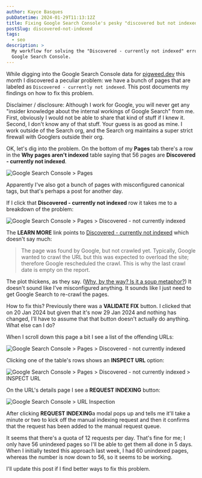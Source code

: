 ```yaml
---
author: Kayce Basques
pubDatetime: 2024-01-29T11:13:12Z
title: Fixing Google Search Console's pesky "discovered but not indexed" error
postSlug: discovered-not-indexed
tags:
  - seo
description: >
  My workflow for solving the "Discovered - currently not indexed" error in
  Google Search Console.
---
```



While digging into the Google Search Console data for
[pigweed.dev](https://pigweed.dev) this month I discovered a peculiar problem:
we have a bunch of pages that are labeled as `Discovered - currently not
indexed`. This post documents my findings on how to fix this problem.

Disclaimer / disclosure: Although I work for Google, you will never get any
"insider knowledge about the internal workings of Google Search" from me.
First, obviously I would not be able to share that kind of stuff if I knew it.
Second, I don't know any of that stuff. Your guess is as good as mine. I work
outside of the Search org, and the Search org maintains a super strict firewall
with Googlers outside their org.

OK, let's dig into the problem. On the bottom of my **Pages** tab there's
a row in the **Why pages aren't indexed** table saying that 56 pages are
**Discovered - currently not indexed**.

![Google Search Console > Pages](/assets/gsc-pages.png)

Apparently I've also got a bunch of pages with misconfigured canonical tags,
but that's perhaps a post for another day.

If I click that **Discovered - currently not indexed** row it takes me to a
breakdown of the problem:

![Google Search Console > Pages > Discovered - not currently indexed](/assets/gsc-discovered1.png)

[Discovered - currently not indexed]: https://support.google.com/webmasters/answer/7440203#discovered__unclear_status

The **LEARN MORE** link points to [Discovered - currently not indexed]
which doesn't say much:

> The page was found by Google, but not crawled yet. Typically, Google wanted
> to crawl the URL but this was expected to overload the site; therefore Google
> rescheduled the crawl. This is why the last crawl date is empty on the
> report.

[Why, by the way? Is it a soup metaphor?]: https://youtu.be/UOs-4J6rr-w?t=122

The plot thickens, as they say. ([Why, by the way? Is it a soup metaphor?])
It doesn't sound like I've misconfigured anything. It sounds like I just need
to get Google Search to re-crawl the pages.

How to fix this? Previously there was a **VALIDATE FIX** button. I clicked that
on 20 Jan 2024 but given that it's now 29 Jan 2024 and nothing has changed,
I'll have to assume that that button doesn't actually do anything. What else
can I do?

When I scroll down this page a bit I see a list of the offending URLs:

![Google Search Console > Pages > Discovered - not currently indexed](/assets/gsc-discovered2.png)

Clicking one of the table's rows shows an **INSPECT URL** option:

![Google Search Console > Pages > Discovered - not currently indexed > INSPECT URL](/assets/gsc-inspect.png)

On the URL's details page I see a **REQUEST INDEXING** button:

![Google Search Console > URL Inspection](/assets/gsc-request.png)

After clicking **REQUEST INDEXING**a modal pops up and tells me it'll take a
minute or two to kick off the manual indexing request and then it confirms that
the request has been added to the manual request queue.

It seems that there's a quota of 12 requests per day. That's fine for me; I
only have 56 unindexed pages so I'll be able to get them all done in 5 days.
When I initially tested this approach last week, I had 60 unindexed pages,
whereas the number is now down to 56, so it seems to be working.

I'll update this post if I find better ways to fix this problem.
